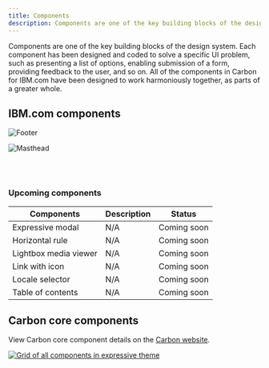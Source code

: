 ```yaml
---
title: Components
description: Components are one of the key building blocks of the design system.
---
```


<PageDescription>

Components are one of the key building blocks of the design system. Each component has been designed and coded to solve a specific UI problem, such as presenting a list of options, enabling submission of a form, providing feedback to the user, and so on. All of the components in Carbon for IBM.com have been designed to work harmoniously together, as parts of a greater whole.

</PageDescription>


## IBM.com components 

<Row className="image-card-group">
  <Column colMd={3} colLg={3} noGutterSm>
<ImageCard
  title="Footer"
  titleColor="dark"
  href="/components/footer"
  aspectRatio="1:1"
  hoverColor="dark"
>

![Footer](../../images/component/overview/CarbonforIBM.com_Components_Footer.jpg)

</ImageCard>
</Column>
<Column colMd={3} colLg={3} noGutterSm>
<ImageCard
  title="Masthead"
  titleColor="dark"
  href="/components/masthead"
  aspectRatio="1:1"
  hoverColor="dark"
>

![Masthead](../../images/component/overview/CarbonforIBM.com_Components_Masthead.jpg)

</ImageCard>
  </Column>
</Row>

<br/>
<br/>

### Upcoming components

| Components        | Description       | Status |
| ------------- | -----------   | ----- |
| Expressive modal      | N/A | Coming soon |
| Horizontal rule      |   N/A    |  Coming soon |
| Lightbox media viewer |   N/A    |  Coming soon |
| Link with icon       | N/A | Coming soon |
| Locale selector      |   N/A    | Coming soon |
| Table of contents |   N/A    | Coming soon |

## Carbon core components 

View Carbon core component details on the [Carbon website](https://www.carbondesignsystem.com/components/overview).
<br/>
<Row>
  <Column colMd={12} colLg={12} noGutterSm>

[![Grid of all components in expressive theme](../../images/component/overview/CarbonCoreComponents.jpg)](https://www.carbondesignsystem.com/components/overview)
</Column>
</Row>
